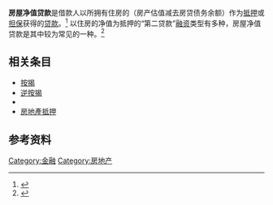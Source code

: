 {{个人理财}}
{{多個問題|
{{expand|time=2017-09-04T15:07:20+00:00}}
{{refimprove|date=2007年7月}}
{{expand English|time=2017-07-24T20:09:05+00:00 }}
}}
'''房屋净值贷款'''是借款人以所拥有住房的{{le|房屋淨值|home equity}}（房产估值减去房贷债务余额）作为[[抵押|抵押]]或[[担保|担保]]获得的[[贷款|贷款]]。<ref>{{Cite web |url=http://www.haodai.com/zixun/99209.html |title=什么是个人房屋净值贷款 |accessdate=2017-09-04 |archive-date=2017-09-04 |archive-url=https://web.archive.org/web/20170904204532/http://www.haodai.com/zixun/99209.html |dead-url=no }}</ref> 以住房的净值为抵押的“第二贷款”[[融资|融资]]类型有多种，房屋净值贷款是其中较为常见的一种。<ref>{{Cite web |url=http://cn.ccyp.com/ccypContents?content_id=101748 |title=如何将房屋不动産变可动産？ |accessdate=2017-09-06 |archive-date=2017-09-06 |archive-url=https://web.archive.org/web/20170906135700/http://cn.ccyp.com/ccypContents?content_id=101748 |dead-url=no }}</ref>

==相关条目==
*[[按揭|按揭]]
*[[逆按揭|逆按揭]]
*{{tsl|en|Home equity line of credit|房屋净值信用额度}}
*[[房地產抵押|房地產抵押]]

==参考资料==
{{reflist}}

{{Finance-stub}}
[[Category:金融|Category:金融]]
[[Category:房地产|Category:房地产]]